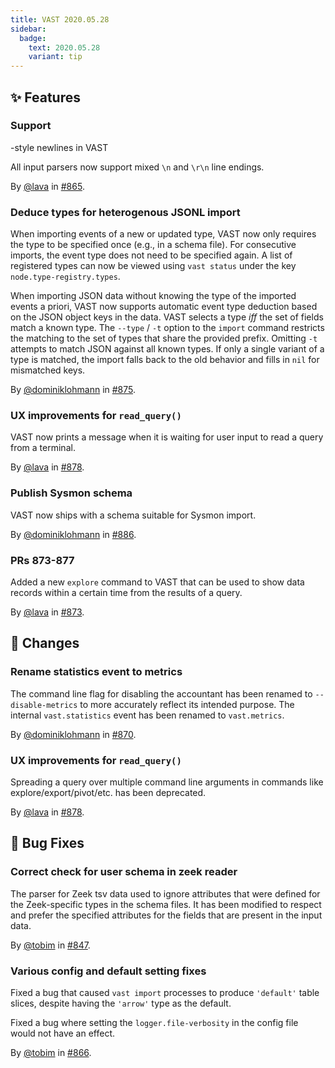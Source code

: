 ```yaml
---
title: VAST 2020.05.28
sidebar:
  badge:
    text: 2020.05.28
    variant: tip
---
```


## ✨ Features

### Support 
-style newlines in VAST

All input parsers now support mixed `\n` and `\r\n` line endings.

By [@lava](https://github.com/lava) in [#865](https://github.com/tenzir/tenzir/pull/865).

### Deduce types for heterogenous JSONL import

When importing events of a new or updated type, VAST now only requires the type
to be specified once (e.g., in a schema file). For consecutive imports, the
event type does not need to be specified again. A list of registered types can
now be viewed using `vast status` under the key `node.type-registry.types`.

When importing JSON data without knowing the type of the imported events a
priori, VAST now supports automatic event type deduction based on the JSON
object keys in the data. VAST selects a type _iff_ the set of fields match a
known type. The `--type` / `-t` option to the `import` command restricts the
matching to the set of types that share the provided prefix. Omitting `-t`
attempts to match JSON against all known types. If only a single variant of a
type is matched, the import falls back to the old behavior and fills in `nil`
for mismatched keys.

By [@dominiklohmann](https://github.com/dominiklohmann) in [#875](https://github.com/tenzir/tenzir/pull/875).

### UX improvements for `read_query()`

VAST now prints a message when it is waiting for user input to read a query from
a terminal.

By [@lava](https://github.com/lava) in [#878](https://github.com/tenzir/tenzir/pull/878).

### Publish Sysmon schema

VAST now ships with a schema suitable for Sysmon import.

By [@dominiklohmann](https://github.com/dominiklohmann) in [#886](https://github.com/tenzir/tenzir/pull/886).

### PRs 873-877

Added a new `explore` command to VAST that can be used to show data records
within a certain time from the results of a query.

By [@lava](https://github.com/lava) in [#873](https://github.com/tenzir/tenzir/pull/873).

## 🔄 Changes

### Rename statistics event to metrics

The command line flag for disabling the accountant has been renamed to
`--disable-metrics` to more accurately reflect its intended purpose. The
internal `vast.statistics` event has been renamed to `vast.metrics`.

By [@dominiklohmann](https://github.com/dominiklohmann) in [#870](https://github.com/tenzir/tenzir/pull/870).

### UX improvements for `read_query()`

Spreading a query over multiple command line arguments in commands like
explore/export/pivot/etc. has been deprecated.

By [@lava](https://github.com/lava) in [#878](https://github.com/tenzir/tenzir/pull/878).

## 🐛 Bug Fixes

### Correct check for user schema in zeek reader

The parser for Zeek tsv data used to ignore attributes that were defined for the
Zeek-specific types in the schema files. It has been modified to respect and
prefer the specified attributes for the fields that are present in the input
data.

By [@tobim](https://github.com/tobim) in [#847](https://github.com/tenzir/tenzir/pull/847).

### Various config and default setting fixes

Fixed a bug that caused `vast import` processes to produce `'default'` table
slices, despite having the `'arrow'` type as the default.

Fixed a bug where setting the `logger.file-verbosity` in the config file would
not have an effect.

By [@tobim](https://github.com/tobim) in [#866](https://github.com/tenzir/tenzir/pull/866).